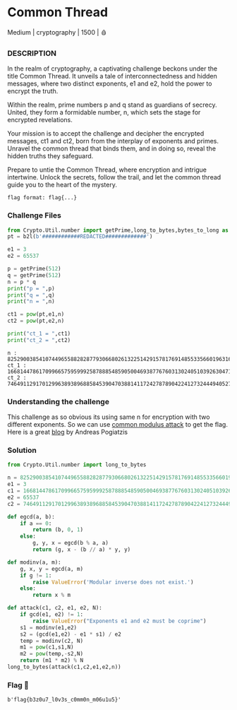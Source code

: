 # Common Thread

Medium | cryptography | 1500 | 🩸

### DESCRIPTION

In the realm of cryptography, a captivating challenge beckons under the title Common Thread. It unveils a tale of interconnectedness and hidden messages, where two distinct exponents, e1 and e2, hold the power to encrypt the truth.

Within the realm, prime numbers p and q stand as guardians of secrecy. United, they form a formidable number, n, which sets the stage for encrypted revelations.

Your mission is to accept the challenge and decipher the encrypted messages, ct1 and ct2, born from the interplay of exponents and primes. Unravel the common thread that binds them, and in doing so, reveal the hidden truths they safeguard.

Prepare to untie the Common Thread, where encryption and intrigue intertwine. Unlock the secrets, follow the trail, and let the common thread guide you to the heart of the mystery.

`flag format: flag{...}`

### Challenge Files

```python filename="chall.py"
from Crypto.Util.number import getPrime,long_to_bytes,bytes_to_long as b2l
pt = b2l(b'############REDACTED#############')

e1 = 3
e2 = 65537

p = getPrime(512)
q = getPrime(512) 
n = p * q
print("p = ",p)
print("q = ",q)
print("n = ",n)

ct1 = pow(pt,e1,n)
ct2 = pow(pt,e2,n)

print("ct_1 = ",ct1)
print("ct_2 = ",ct2)
```
```text filename="output.txt"
n : 82529003854107449655882828779306680261322514291578176914855335660196316136020891330282977862392781955576003908276918336232496428394902701712865050846177919432150024221333248869182819160724004027687615316604524956477726853341471729490579781226904750203267774815266814993007700799909440327200157743001636208979
ct_1 :  1668144786170996657595999258788854859050046938776760313024051039263047123771288332894513993152851393510238898052607710731359323557904957777106934584412944237025988585303236848198011801305784092763134546736133138274497511627826158781621349
ct_2 :  74649112917012996389389688584539047038814117242787890422412732444940527114465444367380737027429811175792775942029514501984215700751646085548563043007478959667954572646871197479085745750752565780467426634242197633017759627505025163899052769039873499225975956547197603101339946515705697532653196551891380383692
```

### Understanding the challenge
This challenge as so obvious its using same n for encryption with two different exponents. So we can use [common modulus attack](https://crypto.stackexchange.com/questions/16283/how-to-use-common-modulus-attack) to get the flag.
Here is a great [blog](https://infosecwriteups.com/rsa-attacks-common-modulus-7bdb34f331a5) by Andreas Pogiatzis

### Solution
```python filename="solve.py" copy
from Crypto.Util.number import long_to_bytes

n = 82529003854107449655882828779306680261322514291578176914855335660196316136020891330282977862392781955576003908276918336232496428394902701712865050846177919432150024221333248869182819160724004027687615316604524956477726853341471729490579781226904750203267774815266814993007700799909440327200157743001636208979
e1 = 3
c1 = 1668144786170996657595999258788854859050046938776760313024051039263047123771288332894513993152851393510238898052607710731359323557904957777106934584412944237025988585303236848198011801305784092763134546736133138274497511627826158781621349
e2 = 65537
c2 = 74649112917012996389389688584539047038814117242787890422412732444940527114465444367380737027429811175792775942029514501984215700751646085548563043007478959667954572646871197479085745750752565780467426634242197633017759627505025163899052769039873499225975956547197603101339946515705697532653196551891380383692

def egcd(a, b):
    if a == 0:
        return (b, 0, 1)
    else:
        g, y, x = egcd(b % a, a)
        return (g, x - (b // a) * y, y)

def modinv(a, m):
    g, x, y = egcd(a, m)
    if g != 1:
        raise ValueError('Modular inverse does not exist.')
    else:
        return x % m

def attack(c1, c2, e1, e2, N):
    if gcd(e1, e2) != 1:
        raise ValueError("Exponents e1 and e2 must be coprime")
    s1 = modinv(e1,e2)
    s2 = (gcd(e1,e2) - e1 * s1) / e2
    temp = modinv(c2, N)
    m1 = pow(c1,s1,N)
    m2 = pow(temp,-s2,N)
    return (m1 * m2) % N
long_to_bytes(attack(c1,c2,e1,e2,n))
```

### Flag 🚩
`b'flag{b3z0u7_l0v3s_c0mm0n_m06u1u5}'`